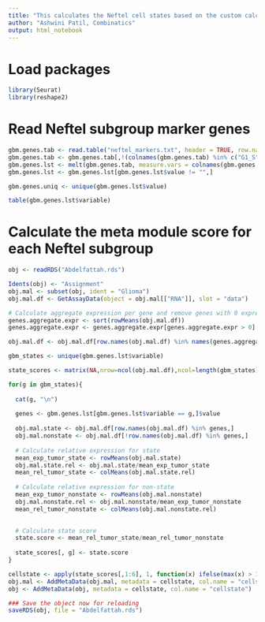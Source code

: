 ---
title: "This calculates the Neftel cell states based on the custom calculation"
author: "Ashwini Patil, Combinatics"
output: html_notebook
---

# Load packages
```{r}
library(Seurat)
library(reshape2)

```

# Read Neftel subgroup marker genes
```{r}

gbm.genes.tab <- read.table("neftel_markers.txt", header = TRUE, row.names = NULL, sep = "\t")
gbm.genes.tab <- gbm.genes.tab[,!(colnames(gbm.genes.tab) %in% c("G1_S", "G2_M"))]
gbm.genes.lst <- melt(gbm.genes.tab, measure.vars = colnames(gbm.genes.tab))
gbm.genes.lst <- gbm.genes.lst[gbm.genes.lst$value != "",]

gbm.genes.uniq <- unique(gbm.genes.lst$value)

table(gbm.genes.lst$variable)

```

# Calculate the meta module score for each Neftel subgroup
```{r}

obj <- readRDS("Abdelfattah.rds")

Idents(obj) <- "Assignment"
obj.mal <- subset(obj, ident = "Glioma")
obj.mal.df <- GetAssayData(object = obj.mal[["RNA"]], slot = "data")

# Calculate aggregate expression per gene and remove genes with 0 expression in tumor cells
genes.aggregate.expr <- sort(rowMeans(obj.mal.df))
genes.aggregate.expr <- genes.aggregate.expr[genes.aggregate.expr > 0]

obj.mal.df <- obj.mal.df[row.names(obj.mal.df) %in% names(genes.aggregate.expr),]

gbm_states <- unique(gbm.genes.lst$variable)

state_scores <- matrix(NA,nrow=ncol(obj.mal.df),ncol=length(gbm_states),dimnames = list(colnames(obj.mal.df), gbm_states))

for(g in gbm_states){
  
  cat(g, "\n")
  
  genes <- gbm.genes.lst[gbm.genes.lst$variable == g,]$value
  
  obj.mal.state <- obj.mal.df[row.names(obj.mal.df) %in% genes,]
  obj.mal.nonstate <- obj.mal.df[!row.names(obj.mal.df) %in% genes,]
  
  # Calculate relative expression for state
  mean_exp_tumor_state <- rowMeans(obj.mal.state)
  obj.mal.state.rel <- obj.mal.state/mean_exp_tumor_state
  mean_rel_tumor_state <- colMeans(obj.mal.state.rel)
  
  # Calculate relative expression for non-state
  mean_exp_tumor_nonstate <- rowMeans(obj.mal.nonstate)
  obj.mal.nonstate.rel <- obj.mal.nonstate/mean_exp_tumor_nonstate
  mean_rel_tumor_nonstate <- colMeans(obj.mal.nonstate.rel)

    
  # Calculate state score
  state.score <- mean_rel_tumor_state/mean_rel_tumor_nonstate
  
  state_scores[, g] <- state.score
}

cellstate <- apply(state_scores[,1:6], 1, function(x) ifelse(max(x) > 1, names(which.max(x)), "None"))
obj.mal <- AddMetaData(obj.mal, metadata = cellstate, col.name = "cellstate")
obj <- AddMetaData(obj, metadata = cellstate, col.name = "cellstate")

### Save the object now for reloading
saveRDS(obj, file = "Abdelfattah.rds")

```
